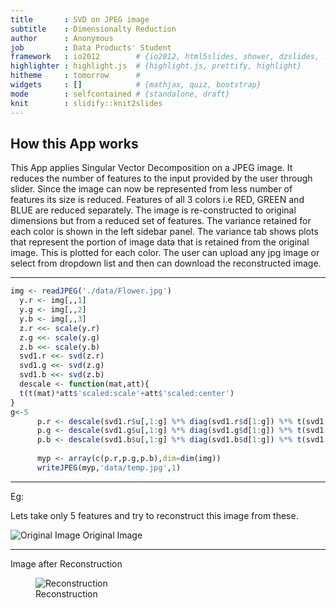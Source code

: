 ```yaml
---
title       : SVD on JPEG image
subtitle    : Dimensionalty Reduction
author      : Anonymous
job         : Data Products' Student
framework   : io2012        # {io2012, html5slides, shower, dzslides, ...}
highlighter : highlight.js  # {highlight.js, prettify, highlight}
hitheme     : tomorrow      # 
widgets     : []            # {mathjax, quiz, bootstrap}
mode        : selfcontained # {standalone, draft}
knit        : slidify::knit2slides
---
```



## How this App works

This App applies Singular Vector Decomposition on a JPEG image. It reduces the number of features to the input provided by the user through slider. Since the image can now be represented from less number of features its size is reduced. Features of all 3 colors i.e RED, GREEN and BLUE are reduced separately. The image is re-constructed to original dimensions but from a reduced set of features. The variance retained for each color is shown in the left sidebar panel. The variance tab shows plots that represent the portion of image data that is retained from the original image. This is plotted for each color. The user can upload any jpg image or select from dropdown list and then can download the reconstructed image.

---

```r
img <- readJPEG('./data/Flower.jpg')
  y.r <- img[,,1]
  y.g <- img[,,2]
  y.b <- img[,,3]
  z.r <<- scale(y.r)
  z.g <<- scale(y.g)
  z.b <<- scale(y.b)
  svd1.r <<- svd(z.r)
  svd1.g <<- svd(z.g)
  svd1.b <<- svd(z.b)
  descale <- function(mat,att){
  t(t(mat)*att$'scaled:scale'+att$'scaled:center')
}
g<-5
      p.r <- descale(svd1.r$u[,1:g] %*% diag(svd1.r$d[1:g]) %*% t(svd1.r$v[,1:g]),attributes(z.r))
      p.g <- descale(svd1.g$u[,1:g] %*% diag(svd1.g$d[1:g]) %*% t(svd1.g$v[,1:g]),attributes(z.g))
      p.b <- descale(svd1.b$u[,1:g] %*% diag(svd1.b$d[1:g]) %*% t(svd1.b$v[,1:g]),attributes(z.b))
      
      myp <- array(c(p.r,p.g,p.b),dim=dim(img))
      writeJPEG(myp,'data/temp.jpg',1)
```

---

Eg:

Lets take only 5 features and try to reconstruct this image from these.


![Original Image](data/Flower.jpg)
Original Image


---

Image after Reconstruction

![Reconstruction](data/temp.jpg)

